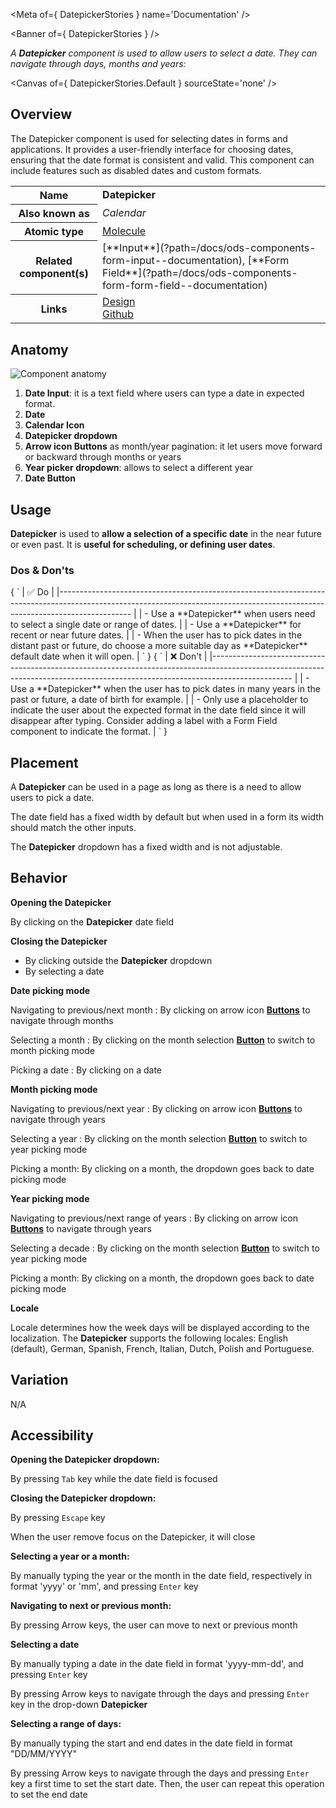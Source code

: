 
<Meta of={ DatepickerStories } name='Documentation' />

<Banner of={ DatepickerStories } />

_A **Datepicker** component is used to allow users to select a date. They can navigate through days, months and years:_

<Canvas of={ DatepickerStories.Default } sourceState='none' />

## Overview
<div>
  <div id='description'>
    The Datepicker component is used for selecting dates in forms and applications. It provides a user-friendly
    interface for choosing dates, ensuring that the date format is consistent and valid. This component can include
    features such as disabled dates and custom formats.
  </div>
  <table>
    <tbody>
    <tr>
      <th scope="row">Name</th>
      <td><strong>Datepicker</strong></td>
    </tr>
    <tr>
      <th scope="row">Also known as</th>
      <td><em>Calendar</em></td>
    </tr>
    <tr>
      <th scope="row">Atomic type</th>
      <td>
        <a href='https://atomicdesign.bradfrost.com/chapter-2/#molecules'>Molecule<OdsIcon
          name={ ODS_ICON_NAME.externalLink }
          style={ { fontSize: '.7rem', paddingLeft: '.3rem', paddingRight: '.2rem' } }></OdsIcon></a>
      </td>
    </tr>
    <tr>
      <th scope="row">Related component(s)</th>
      <td>
        [**Input**](?path=/docs/ods-components-form-input--documentation), [**Form
        Field**](?path=/docs/ods-components-form-form-field--documentation)
      </td>
    </tr>
    <tr>
      <th scope="row">Links</th>
      <td>
        <a href='https://www.figma.com/proto/tIKzHa5KvHHyosgIgyBswB/Design-Tokens'>Design<OdsIcon
          name={ ODS_ICON_NAME.externalLink }
          style={ { fontSize: '.7rem', paddingLeft: '.3rem', paddingRight: '.2rem' } }></OdsIcon></a><br />
        <a href='https://github.com/ovh/design-system/tree/master/packages/components/src/datepicker'>Github<OdsIcon
          name={ ODS_ICON_NAME.externalLink }
          style={ { fontSize: '.7rem', paddingLeft: '.3rem', paddingRight: '.2rem' } }></OdsIcon></a>
      </td>
    </tr>
    </tbody>
  </table>
</div>

## Anatomy

![Component anatomy](components/datagrid/anatomy.png "Component anatomy")

1. **Date Input**: it is a text field where users can type a date in expected format.
2. **Date**
3. **Calendar Icon**
4. **Datepicker dropdown**
5. **Arrow icon Buttons** as month/year pagination: it let users move forward or backward through months or years
6. **Year picker dropdown**: allows to select a different year
7. **Date Button**

## Usage

**Datepicker** is used to **allow a selection of a specific date** in the near future or even past. It is **useful for scheduling, or defining user dates**.

### Dos & Don'ts
<Markdown>
  { `
| ✅ Do                                                                                                                                                                           |
|------------------------------------------------------------------------------------------------------------------------------------------------------------------------------ |
| - Use a **Datepicker** when users need to select a single date or range of dates.                                                                                                  |
| - Use a **Datepicker** for recent or near future dates.                                                                                                                            |
| - When the user has to pick dates in the distant past or future, do choose a more suitable day as **Datepicker** default date when it will open.                                   |
` }
</Markdown>
<Markdown>
  { `
| ❌ Don't                                                                                                                                                                                                     |
|--------------------------------------------------------------------------------------------------------------------------------------------------------------------------------                            |
| - Use a **Datepicker** when the user has to pick dates in many years in the past or future, a date of birth for example.                                                                                        |
| - Only use a placeholder to indicate the user about the expected format in the date field since it will disappear after typing. Consider adding a label with a Form Field component to indicate the format. |
` }
</Markdown>

## Placement

A **Datepicker** can be used in a page as long as there is a need to allow users to pick a date.

The date field has a fixed width by default but when used in a form its width should match the other inputs.

The **Datepicker** dropdown has a fixed width and is not adjustable.

## Behavior

**Opening the Datepicker**

By clicking on the **Datepicker** date field

**Closing the Datepicker**

- By clicking outside the **Datepicker** dropdown
- By selecting a date

**Date picking mode**

Navigating to previous/next month : By clicking on arrow icon [**Buttons**](?path=/docs/ods-components-actions-button--documentation) to navigate through months

Selecting a month : By clicking on the month selection [**Button**](?path=/docs/ods-components-actions-button--documentation) to switch to month picking mode

Picking a date : By clicking on a date

**Month picking mode**

Navigating to previous/next year : By clicking on arrow icon [**Buttons**](?path=/docs/ods-components-actions-button--documentation) to navigate through years

Selecting a year : By clicking on the month selection [**Button**](?path=/docs/ods-components-actions-button--documentation) to switch to year picking mode

Picking a month: By clicking on a month, the dropdown goes back to date picking mode

**Year picking mode**

Navigating to previous/next range of years : By clicking on arrow icon [**Buttons**](?path=/docs/ods-components-actions-button--documentation) to navigate through years

Selecting a decade : By clicking on the month selection [**Button**](?path=/docs/ods-components-actions-button--documentation) to switch to year picking mode

Picking a month: By clicking on a month, the dropdown goes back to date picking mode

**Locale**

Locale determines how the week days will be displayed according to the localization. The **Datepicker** supports the following locales: English (default), German, Spanish, French, Italian, Dutch, Polish and Portuguese.

## Variation

N/A

## Accessibility

**Opening the Datepicker dropdown:**

By pressing `Tab` key while the date field is focused

**Closing the Datepicker dropdown:**

By pressing `Escape` key

When the user remove focus on the Datepicker, it will close

**Selecting a year or a month:**

By manually typing the year or the month in the date field, respectively in format 'yyyy' or 'mm', and pressing `Enter` key

**Navigating to next or previous month:**

By pressing Arrow keys, the user can move to next or previous month

**Selecting a date**

By manually typing a date in the date field in format 'yyyy-mm-dd', and pressing `Enter` key

By pressing Arrow keys to navigate through the days and pressing `Enter` key in the drop-down **Datepicker**

**Selecting a range of days:**

By manually typing the start and end dates in the date field in format "DD/MM/YYYY"

By pressing Arrow keys to navigate through the days and pressing `Enter` key a first time to set the start date. Then, the user can repeat this operation to set the end date
